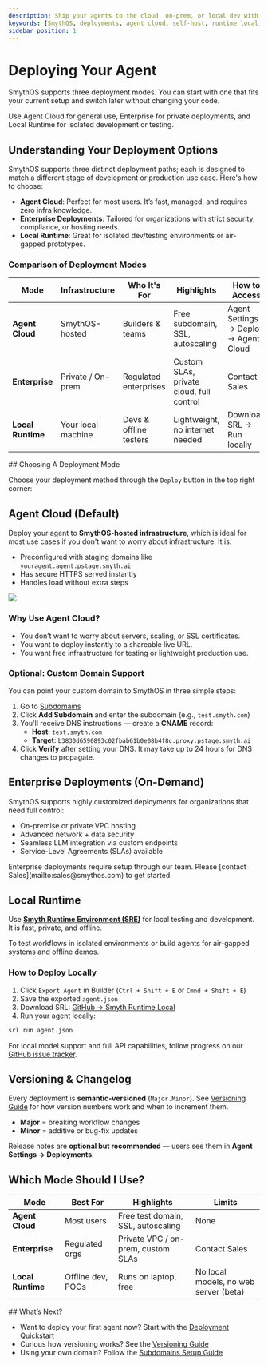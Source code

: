 ```yaml
---
description: Ship your agents to the cloud, on-prem, or local dev with version control and zero-downtime rollouts.
keywords: [SmythOS, deployments, agent cloud, self-host, runtime local, CI/CD]
sidebar_position: 1
---
```


# Deploying Your Agent

SmythOS supports three deployment modes. You can start with one that fits your current setup and switch later without changing your code.

<InfoCallout title="TL;DR">
Use Agent Cloud for general use, Enterprise for private deployments, and Local Runtime for isolated development or testing.
</InfoCallout>

<Spacer size="md" />

## Understanding Your Deployment Options

SmythOS supports three distinct deployment paths; each is designed to match a different stage of development or production use case. Here's how to choose:

- **Agent Cloud**: Perfect for most users. It’s fast, managed, and requires zero infra knowledge.
- **Enterprise Deployments**: Tailored for organizations with strict security, compliance, or hosting needs.
- **Local Runtime**: Great for isolated dev/testing environments or air-gapped prototypes.

<Spacer size="md" />

### Comparison of Deployment Modes

| Mode              | Infrastructure     | Who It's For           | Highlights                               | How to Access                         |
| ----------------- | ------------------ | ---------------------- | ---------------------------------------- | ------------------------------------- |
| **Agent Cloud**   | SmythOS-hosted     | Builders & teams       | Free subdomain, SSL, autoscaling         | Agent Settings → Deploy → Agent Cloud |
| **Enterprise**    | Private / On-prem  | Regulated enterprises  | Custom SLAs, private cloud, full control | Contact Sales                         |
| **Local Runtime** | Your local machine | Devs & offline testers | Lightweight, no internet needed          | Download SRL → Run locally            |

<Spacer size="md" />
## Choosing A Deployment Mode

Choose your deployment method through the `Deploy` button in the top right corner:

## Agent Cloud (Default)

Deploy your agent to **SmythOS-hosted infrastructure**, which is ideal for most use cases if you don't want to worry about infrastructure. It is:

* Preconfigured with staging domains like `youragent.agent.pstage.smyth.ai`
* Has secure HTTPS served instantly
* Handles load without extra steps

<Image src="/docs/img/agent_deployments/agent-cloud.jpg" />

### Why Use Agent Cloud?
- You don’t want to worry about servers, scaling, or SSL certificates.
- You want to deploy instantly to a shareable live URL.
- You want free infrastructure for testing or lightweight production use.

<Arcade src="https://demo.arcade.software/XsYTxEJvIx0uRY9nZqn1?embed&embed_mobile=tab&embed_desktop=inline&show_copy_link=true" title="Deployment | SmythOS" />

### Optional: Custom Domain Support

You can point your custom domain to SmythOS in three simple steps:

1. Go to [Subdomains](https://app.smythos.com/domains)
2. Click **Add Subdomain** and enter the subdomain (e.g., `test.smyth.com`)
3. You'll receive DNS instructions — create a **CNAME** record:
   - **Host**: `test.smyth.com`
   - **Target**: `b3830d6590893c02fbab61b0e08b4f8c.proxy.pstage.smyth.ai`
4. Click **Verify** after setting your DNS. It may take up to 24 hours for DNS changes to propagate.

<Spacer size="md" />

## Enterprise Deployments (On-Demand)

SmythOS supports highly customized deployments for organizations that need full control:

* On-premise or private VPC hosting
* Advanced network + data security
* Seamless LLM integration via custom endpoints
* Service-Level Agreements (SLAs) available

<WarningCallout title="Not Self-Service">
Enterprise deployments require setup through our team. Please [contact Sales](mailto:sales@smythos.com) to get started.
</WarningCallout>

<Spacer size="md" />

## Local Runtime

Use [**Smyth Runtime Environment (SRE)**](/docs/agent-runtime/overview) for local testing and development. It is fast, private, and offline.

<InfoCallout title="When to Use Local Runtime">
To test workflows in isolated environments or build agents for air-gapped systems and offline demos.
</InfoCallout>

### How to Deploy Locally

1. Click `Export Agent` in Builder (`Ctrl + Shift + E` or `Cmnd + Shift + E`)
2. Save the exported `agent.json`
3. Download SRL: [GitHub → Smyth Runtime Local](https://github.com/Smyth-ai/smyth-runtime-local)
4. Run your agent locally:

```bash
srl run agent.json
```

<WarningCallout title="Local Runtime Limitations"> For local model support and full API capabilities, follow progress on our [GitHub issue tracker](https://github.com/SmythOS/smyth-runtime). </WarningCallout> 
<Spacer size="md" />

## Versioning & Changelog

Every deployment is **semantic-versioned** (`Major.Minor`). See [Versioning Guide](/docs/agent-deployments/versioning) for how version numbers work and when to increment them.

- **Major** = breaking workflow changes
- **Minor** = additive or bug-fix updates

Release notes are **optional but recommended** — users see them in **Agent Settings → Deployments**.

<Spacer size="md" />

## Which Mode Should I Use?

| Mode            | Best For         | Highlights                                | Limits                                      |
|----------------|------------------|-------------------------------------------|---------------------------------------------|
| **Agent Cloud**  | Most users       | Free test domain, SSL, autoscaling        | None                                        |
| **Enterprise**   | Regulated orgs   | Private VPC / on-prem, custom SLAs        | Contact Sales                               |
| **Local Runtime**| Offline dev, POCs| Runs on laptop, free                      | No local models, no web server (beta)       |
<Spacer size="md" />
## What’s Next?

- Want to deploy your first agent now? Start with the [Deployment Quickstart](/docs/agent-deployments/quickstart)
- Curious how versioning works? See the [Versioning Guide](/docs/agent-deployments/versioning)
- Using your own domain? Follow the [Subdomains Setup Guide](/docs/agent-deployments/subdomains)